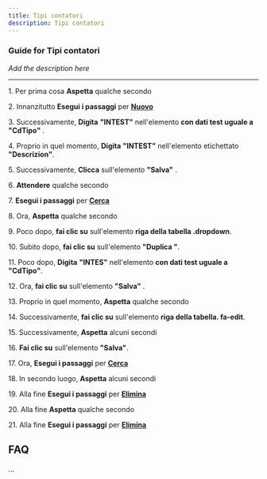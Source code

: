 ```yaml
---
title: Tipi contatori
description: Tipi contatori
---
```


### Guide for Tipi contatori

*Add the description here*

___

1\. Per prima cosa **Aspetta** qualche secondo  
  
2\. Innanzitutto **Esegui i passaggi** per **[Nuovo](/docs/Z_Operazioni%20base/Nuovo)**  
  
3\. Successivamente, **Digita** **"INTEST"** nell'elemento **con dati test uguale a "CdTipo"** .  
  
4\. Proprio in quel momento, **Digita** **"INTEST"** nell'elemento etichettato **"Descrizion"**.  
  
5\. Successivamente, **Clicca** sull'elemento **"Salva"** .  
  
6\. **Attendere** qualche secondo  
  
7\. **Esegui i passaggi** per **[Cerca](/docs/Z_Operazioni%20base/Cerca)**  
  
8\. Ora, **Aspetta** qualche secondo  
  
9\. Poco dopo, **fai clic su** sull'elemento **riga della tabella .dropdown**.  
  
10\. Subito dopo, **fai clic su** sull'elemento **"Duplica "**.  
  
11\. Poco dopo, **Digita** **"INTES"** nell'elemento **con dati test uguale a "CdTipo"**.  
  
12\. Ora, **fai clic su** sull'elemento **"Salva"** .  
  
13\. Proprio in quel momento, **Aspetta** qualche secondo  
  
14\. Successivamente, **fai clic su** sull'elemento **riga della tabella. fa-edit**.  
  
15\. Successivamente, **Aspetta** alcuni secondi  
  
16\. **Fai clic su** sull'elemento **"Salva"**.  
  
17\. Ora, **Esegui i passaggi** per **[Cerca](/docs/Z_Operazioni%20base/Cerca)**  
  
18\. In secondo luogo, **Aspetta** alcuni secondi  
  
19\. Alla fine **Esegui i passaggi** per **[Elimina](/docs/Z_Operazioni%20base/Elimina)**  
  
20\. Alla fine **Aspetta** qualche secondo  
  
21\. Alla fine **Esegui i passaggi** per **[Elimina](/docs/Z_Operazioni%20base/Elimina)**  

FAQ
---

...